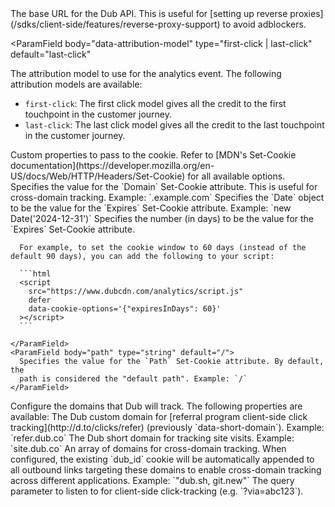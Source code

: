 <ParamField body="data-api-host" type="url" default="https://api.dub.co">
  The base URL for the Dub API. This is useful for [setting up reverse
  proxies](/sdks/client-side/features/reverse-proxy-support) to avoid
  adblockers.
</ParamField>

<ParamField
  body="data-attribution-model"
  type="first-click | last-click"
  default="last-click"
>
  The attribution model to use for the analytics event. The following
  attribution models are available:

- `first-click`: The first click model
  gives all the credit to the first touchpoint in the customer journey.
- `last-click`: The last click model gives all the credit to the last
  touchpoint in the customer journey.

</ParamField>

<ParamField body="data-cookie-options" type="JSON-stringified object">
  Custom properties to pass to the cookie. Refer to
  [MDN's Set-Cookie documentation](https://developer.mozilla.org/en-US/docs/Web/HTTP/Headers/Set-Cookie) for
  all available options.

  <Expandable title="properties">
    <ParamField body="domain" type="string">
      Specifies the value for the `Domain` Set-Cookie attribute. This is useful
      for cross-domain tracking. Example: `.example.com`
    </ParamField>
    <ParamField body="expires" type="integer" default="90">
      Specifies the `Date` object to be the value for the `Expires` Set-Cookie
      attribute. Example: `new Date('2024-12-31')`
    </ParamField>
    <ParamField body="expiresInDays" type="integer" default="90">
      Specifies the number (in days) to be the value for the `Expires`
      Set-Cookie attribute.

      For example, to set the cookie window to 60 days (instead of the default 90 days), you can add the following to your script:

      ```html
      <script
        src="https://www.dubcdn.com/analytics/script.js"
        defer
        data-cookie-options='{"expiresInDays": 60}'
      ></script>
      ```

    </ParamField>
    <ParamField body="path" type="string" default="/">
      Specifies the value for the `Path` Set-Cookie attribute. By default, the
      path is considered the "default path". Example: `/`
    </ParamField>

  </Expandable>
</ParamField>

<ParamField body="data-domains" type="JSON-stringified object">
  Configure the domains that Dub will track. The following properties are available:

  <Expandable title="properties">
    <ParamField body="refer" type="string">
      The Dub custom domain for [referral program client-side click tracking](http://d.to/clicks/refer) (previously `data-short-domain`).
      Example: `refer.dub.co`
    </ParamField>
    <ParamField body="site" type="string">
      The Dub short domain for tracking site visits.
      Example: `site.dub.co`
    </ParamField>
    <ParamField body="outbound" type="string | string[]">
      An array of domains for cross-domain tracking. When configured, the existing `dub_id` cookie
      will be automatically appended to all outbound links targeting these domains to enable
      cross-domain tracking across different applications.
      Example: `"dub.sh, git.new"`
    </ParamField>
  </Expandable>
</ParamField>

<ParamField body="data-query-param" type="string" default="via">
  The query parameter to listen to for client-side click-tracking (e.g.
  `?via=abc123`).
</ParamField>
